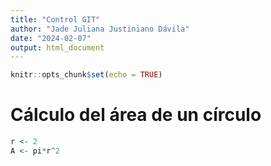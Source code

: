 ```yaml
---
title: "Control GIT"
author: "Jade Juliana Justiniano Dávila"
date: "2024-02-07"
output: html_document
---
```


```r
knitr::opts_chunk$set(echo = TRUE)
```

# Cálculo del área de un círculo

```r
r <- 2
A <- pi*r^2

```

